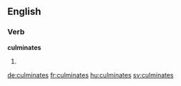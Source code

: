 ==English==

===Verb===
'''culminates'''

# {{third-person singular of|culminate}}

[[de:culminates]]
[[fr:culminates]]
[[hu:culminates]]
[[sv:culminates]]